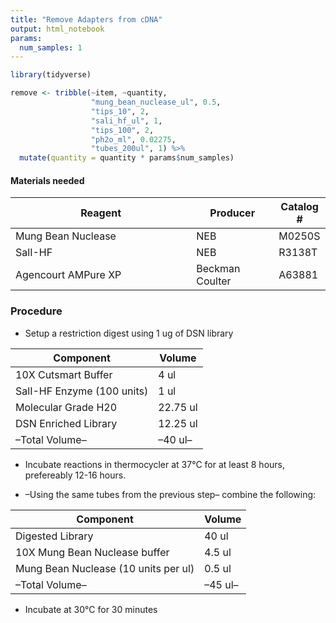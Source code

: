```yaml
---
title: "Remove Adapters from cDNA"
output: html_notebook
params:
  num_samples: 1
---
```

```r
library(tidyverse)
```

```r
remove <- tribble(~item, ~quantity,
                  "mung_bean_nuclease_ul", 0.5, 
                  "tips_10", 2,
                  "sali_hf_ul", 1, 
                  "tips_100", 2,
                  "ph2o_ml", 0.02275, 
                  "tubes_200ul", 1) %>% 
  mutate(quantity = quantity * params$num_samples)
```

#### Materials needed
| Reagent                                | Producer         | Catalog #      |            
|----------------------------------------|------------------|-----------|
|Mung Bean Nuclease| NEB| M0250S|
|SalI-HF| NEB| R3138T|
|Agencourt AMPure XP  |Beckman Coulter   | A63881|

### Procedure
- Setup a restriction digest using 1 ug of DSN library

|Component|Volume|
|---------|------|
| 10X Cutsmart Buffer| 4 ul|
|SalI-HF Enzyme (100 units)| 1 ul |
| Molecular Grade H20| 22.75 ul|
| DSN Enriched Library| 12.25 ul|
|--Total Volume--| --40 ul--|

- Incubate reactions in thermocycler at 37°C for at least 8 hours, prefereably 12-16 hours.

- --Using the same tubes from the previous step-- combine the following:

|Component|Volume|
|---------|------|
|Digested Library| 40 ul|
|10X Mung Bean Nuclease buffer| 4.5 ul|
|Mung Bean Nuclease (10 units per ul)| 0.5 ul|
|--Total Volume--| --45 ul--|

- Incubate at 30°C for 30 minutes
